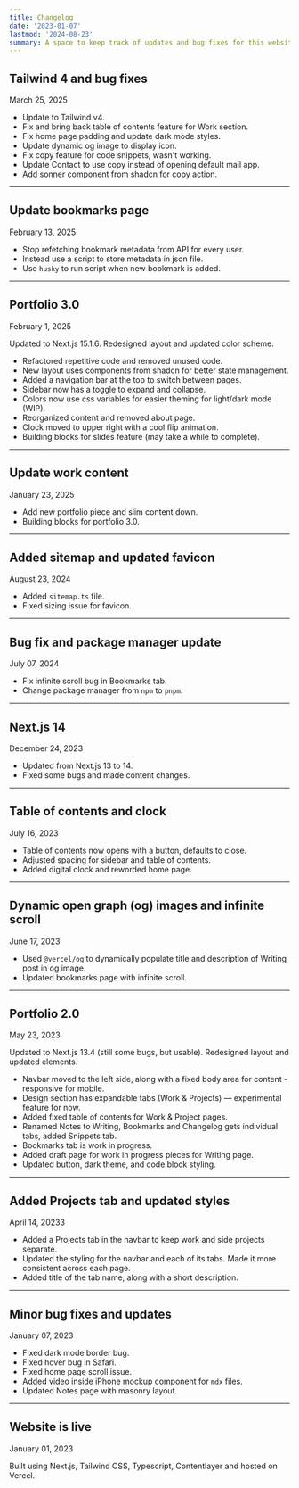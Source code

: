 ```yaml
---
title: Changelog
date: '2023-01-07'
lastmod: '2024-08-23'
summary: A space to keep track of updates and bug fixes for this website.
---
```


## Tailwind 4 and bug fixes

<div className="font-mono text-sm text-muted-foreground">March 25, 2025 </div>

- Update to Tailwind v4.
- Fix and bring back table of contents feature for Work section.
- Fix home page padding and update dark mode styles.
- Update dynamic og image to display icon.
- Fix copy feature for code snippets, wasn't working.
- Update Contact to use copy instead of opening default mail app.
- Add sonner component from shadcn for copy action.

---

## Update bookmarks page

<div className="font-mono text-sm text-muted-foreground">February 13, 2025 </div>

- Stop refetching bookmark metadata from API for every user.
- Instead use a script to store metadata in json file.
- Use `husky` to run script when new bookmark is added.

---

## Portfolio 3.0

<div className="font-mono text-sm text-muted-foreground">February 1, 2025 </div>

Updated to Next.js 15.1.6. Redesigned layout and updated color scheme.
- Refactored repetitive code and removed unused code.
- New layout uses components from shadcn for better state management.
- Added a navigation bar at the top to switch between pages.
- Sidebar now has a toggle to expand and collapse.
- Colors now use css variables for easier theming for light/dark mode (WIP).
- Reorganized content and removed about page.
- Clock moved to upper right with a cool flip animation.
- Building blocks for slides feature (may take a while to complete).

---

## Update work content

<div className="font-mono text-sm text-muted-foreground">January 23, 2025 </div>

- Add new portfolio piece and slim content down.
- Building blocks for portfolio 3.0.

---

## Added sitemap and updated favicon

<div className="font-mono text-sm text-muted-foreground">August 23, 2024 </div>

- Added `sitemap.ts` file.
- Fixed sizing issue for favicon.

---

## Bug fix and package manager update

<div className="font-mono text-sm text-muted-foreground">July 07, 2024 </div>

- Fix infinite scroll bug in Bookmarks tab.
- Change package manager from `npm` to `pnpm`.

---

## Next.js 14

<div className="font-mono text-sm text-muted-foreground">December 24, 2023 </div>

- Updated from Next.js 13 to 14.
- Fixed some bugs and made content changes.

---

## Table of contents and clock

<div className="font-mono text-sm text-muted-foreground">July 16, 2023 </div>

- Table of contents now opens with a button, defaults to close.
- Adjusted spacing for sidebar and table of contents.
- Added digital clock and reworded home page.

---

## Dynamic open graph (og) images and infinite scroll

<div className="font-mono text-sm text-muted-foreground">June 17, 2023 </div>

- Used `@vercel/og` to dynamically populate title and description of Writing post in og image.
- Updated bookmarks page with infinite scroll.

---

## Portfolio 2.0

<div className="font-mono text-sm text-muted-foreground">May 23, 2023 </div>

Updated to Next.js 13.4 (still some bugs, but usable). Redesigned layout and updated elements.

- Navbar moved to the left side, along with a fixed body area for content - responsive for mobile.
- Design section has expandable tabs (Work & Projects) — experimental feature for now.
- Added fixed table of contents for Work & Project pages.
- Renamed Notes to Writing, Bookmarks and Changelog gets individual tabs, added Snippets tab.
- Bookmarks tab is work in progress.
- Added draft page for work in progress pieces for Writing page.
- Updated button, dark theme, and code block styling.

---

## Added Projects tab and updated styles

<div className="font-mono text-sm text-muted-foreground">April 14, 20233 </div>

- Added a Projects tab in the navbar to keep work and side projects separate.
- Updated the styling for the navbar and each of its tabs. Made it more consistent across each page.
- Added title of the tab name, along with a short description.

---

## Minor bug fixes and updates

<div className="font-mono text-sm text-muted-foreground">January 07, 2023 </div>

- Fixed dark mode border bug.
- Fixed hover bug in Safari.
- Fixed home page scroll issue.
- Added video inside iPhone mockup component for `mdx` files.
- Updated Notes page with masonry layout.

---

## Website is live

<div className="font-mono text-sm text-muted-foreground">January 01, 2023 </div>

Built using Next.js, Tailwind CSS, Typescript, Contentlayer and hosted on Vercel.
